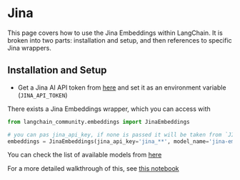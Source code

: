 # Jina

This page covers how to use the Jina Embeddings within LangChain.
It is broken into two parts: installation and setup, and then references to specific Jina wrappers.

## Installation and Setup
- Get a Jina AI API token from [here](https://jina.ai/embeddings/) and set it as an environment variable (`JINA_API_TOKEN`)

There exists a Jina Embeddings wrapper, which you can access with 

```python
from langchain_community.embeddings import JinaEmbeddings

# you can pas jina_api_key, if none is passed it will be taken from `JINA_API_TOKEN` environment variable
embeddings = JinaEmbeddings(jina_api_key='jina_**', model_name='jina-embeddings-v2-base-en')
```

You can check the list of available models from [here](https://jina.ai/embeddings/)

For a more detailed walkthrough of this, see [this notebook](/docs/integrations/text_embedding/jina)
